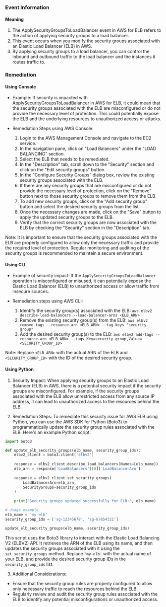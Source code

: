 
### Event Information

#### Meaning

1. The ApplySecurityGroupsToLoadBalancer event in AWS for ELB refers to the action of applying security groups to a load balancer.
2. This event occurs when you modify the security groups associated with an Elastic Load Balancer (ELB) in AWS.
3. By applying security groups to a load balancer, you can control the inbound and outbound traffic to the load balancer and the instances it routes traffic to.

### Remediation

#### Using Console

- Example: If security is impacted with ApplySecurityGroupsToLoadBalancer in AWS for ELB, it could mean that the security groups associated with the ELB are misconfigured or do not provide the necessary level of protection. This could potentially expose the ELB and the underlying resources to unauthorized access or attacks.

- Remediation Steps using AWS Console:
  1. Login to the AWS Management Console and navigate to the EC2 service.
  2. In the navigation pane, click on "Load Balancers" under the "LOAD BALANCING" section.
  3. Select the ELB that needs to be remediated.
  4. In the "Description" tab, scroll down to the "Security" section and click on the "Edit security groups" button.
  5. In the "Configure Security Groups" dialog box, review the existing security groups associated with the ELB.
  6. If there are any security groups that are misconfigured or do not provide the necessary level of protection, click on the "Remove" button next to those security groups to remove them from the ELB.
  7. To add new security groups, click on the "Add security group" button and select the desired security groups from the list.
  8. Once the necessary changes are made, click on the "Save" button to apply the updated security groups to the ELB.
  9. Verify that the correct security groups are now associated with the ELB by checking the "Security" section in the "Description" tab.

Note: It is important to ensure that the security groups associated with the ELB are properly configured to allow only the necessary traffic and provide the required level of protection. Regular monitoring and auditing of the security groups is recommended to maintain a secure environment.

#### Using CLI

- Example of security impact: If the `ApplySecurityGroupsToLoadBalancer` operation is misconfigured or misused, it can potentially expose the Elastic Load Balancer (ELB) to unauthorized access or allow traffic from insecure sources.

- Remediation steps using AWS CLI:
  1. Identify the security group(s) associated with the ELB: `aws elbv2 describe-load-balancers --load-balancer-arns <ELB_ARN>`
  2. Remove the existing security group(s) from the ELB: `aws elbv2 remove-tags --resource-arn <ELB_ARN> --tag-keys "security-group"`
  3. Add the desired security group(s) to the ELB: `aws elbv2 add-tags --resource-arn <ELB_ARN> --tags Key=security-group,Value=<SECURITY_GROUP_ID>`

Note: Replace `<ELB_ARN>` with the actual ARN of the ELB and `<SECURITY_GROUP_ID>` with the ID of the desired security group.

#### Using Python

1. Security Impact: When applying security groups to an Elastic Load Balancer (ELB) in AWS, there is a potential security impact if the security groups are misconfigured. For example, if the security groups associated with the ELB allow unrestricted access from any source IP address, it can lead to unauthorized access to the resources behind the ELB.

2. Remediation Steps: To remediate this security issue for AWS ELB using Python, you can use the AWS SDK for Python (Boto3) to programmatically update the security group rules associated with the ELB. Here's an example Python script:

```python
import boto3

def update_elb_security_groups(elb_name, security_group_ids):
    elbv2_client = boto3.client('elbv2')
    
    response = elbv2_client.describe_load_balancers(Names=[elb_name])
    elb_arn = response['LoadBalancers'][0]['LoadBalancerArn']
    
    response = elbv2_client.set_security_groups(
        LoadBalancerArn=elb_arn,
        SecurityGroups=security_group_ids
    )
    
    print("Security groups updated successfully for ELB:", elb_name)

# Usage example
elb_name = 'my-elb'
security_group_ids = ['sg-12345678', 'sg-87654321']

update_elb_security_groups(elb_name, security_group_ids)
```

This script uses the Boto3 library to interact with the Elastic Load Balancing V2 (ELBV2) API. It retrieves the ARN of the ELB using its name, and then updates the security groups associated with it using the `set_security_groups` method. Replace `'my-elb'` with the actual name of your ELB, and provide the desired security group IDs in the `security_group_ids` list.

3. Additional Considerations:
- Ensure that the security group rules are properly configured to allow only necessary traffic to reach the resources behind the ELB.
- Regularly review and audit the security group rules associated with the ELB to identify any potential misconfigurations or unauthorized access.

